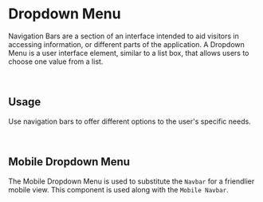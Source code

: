 
<Meta title="Design System/Components/Dropdown"/>

# Dropdown Menu

Navigation Bars are a section of an interface intended to aid visitors in accessing information, or different parts of the application.
A Dropdown Menu is a user interface element, similar to a list box, that allows users to choose one value from a list.

<br/>

## Usage

Use navigation bars to offer different options to the user's specific needs.

<br/>

## Mobile Dropdown Menu

The Mobile Dropdown Menu is used to substitute the `Navbar` for a friendlier mobile view. This component is used along with the `Mobile Navbar`.

<Preview>
  <Story name="Mobile Dropdown Menu">
    <Dropdown showMenu={boolean("Show Menu", true)}  />
  </Story>
</Preview>